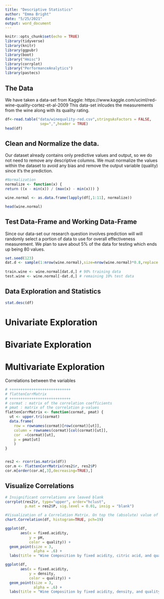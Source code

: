 ```yaml
---
title: "Descriptive Statistics"
author: "Emma Bright"
date: "5/25/2021"
output: word_document
---
```


```r
knitr::opts_chunk$set(echo = TRUE)
library(tidyverse)
library(knitr)
library(ggpubr)
library(boot)
library("Hmisc")
library(corrplot)
library("PerformanceAnalytics")
library(pastecs)
```


## The Data
We have taken a data-set from Kaggle: https://www.kaggle.com/uciml/red-wine-quality-cortez-et-al-2009 
This data-set inlcudes the measurements from the wine along with its quality rating.

```r
df<-read.table("data/winequality-red.csv",stringsAsFactors = FALSE,
                sep=",",header = TRUE)
head(df)
```



## Clean and Normalize the data. 
Our dataset already contains only predictive values and output, so we do not need to remove any descriptive columns.  We must normalize the values within the dataset to avoid any bias and remove the output variable (quality) since it's the prediction. 
```r

#Normalization
normalize <- function(x) {
return ((x - min(x)) / (max(x) - min(x))) }

wine.normal <- as.data.frame(lapply(df[,1:11], normalize))

head(wine.normal)

```


## Test Data-Frame and Working Data-Frame
Since our data-set our research question involves prediction will will randomly select a portion of data to use for overall effectiveness measurement. We plan to save about $5\%$ of the data for testing which ends up being $80$ values.

```r
set.seed(123)
dat.d <- sample(1:nrow(wine.normal),size=nrow(wine.normal)*0.8,replace = FALSE) #random selection of 90% data.
 
train.wine <- wine.normal[dat.d,] # 90% training data
test.wine <- wine.normal[-dat.d,] # remaining 10% test data

```

## Data Exploration and Statistics


```r

stat.desc(df)
```

# Univariate Exploration

# Bivariate Exploration

# Multivariate Exploration
Correlations between the variables


```r
# ++++++++++++++++++++++++++++
# flattenCorrMatrix
# ++++++++++++++++++++++++++++
# cormat : matrix of the correlation coefficients
# pmat : matrix of the correlation p-values
flattenCorrMatrix <- function(cormat, pmat) {
  ut <- upper.tri(cormat)
  data.frame(
    row = rownames(cormat)[row(cormat)[ut]],
    column = rownames(cormat)[col(cormat)[ut]],
    cor  =(cormat)[ut],
    p = pmat[ut]
    )
}


res2 <- rcorr(as.matrix(df))
cor.m <- flattenCorrMatrix(res2$r, res2$P)
cor.m[order(cor.m[,3],decreasing=TRUE),]

```

## Visualize Correlations

```r

# Insignificant correlations are leaved blank
corrplot(res2$r, type="upper", order="hclust", 
         p.mat = res2$P, sig.level = 0.01, insig = "blank")
```

```r
#Visualization of a Correlation Matrix. On top the (absolute) value of the correlation plus the result of the cor.test as stars. On bottom, the bivariate scatterplots, with a fitted line
chart.Correlation(df, histogram=TRUE, pch=19)

```




```r

ggplot(df, 
       aes(x = fixed.acidity, 
           y = pH, 
           color = quality)) +
  geom_point(size = 3, 
             alpha = .6) +
  labs(title = "Wine Composition by fixed acidity, citric acid, and quality")
```
```r

ggplot(df, 
       aes(x = fixed.acidity, 
           y = density, 
           color = quality)) +
  geom_point(size = 3, 
             alpha = .6) +
  labs(title = "Wine Composition by fixed acidity, density, and quality")
```
